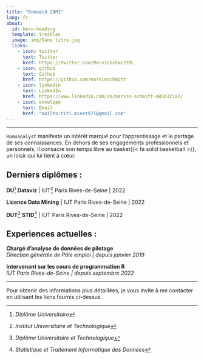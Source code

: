 ```yaml
---
title: "Romuald ZAMI"
lang: fr
about:
  id: hero-heading
  template: trestles
  image: img/Sans titre.jpg
  links:
    - icon: twitter
      text: Twitter
      href: https://twitter.com/MarvinSchmittML
    - icon: github
      text: Github
      href: https://github.com/marvinschmitt
    - icon: linkedin
      text: LinkedIn
      href: https://www.linkedin.com/in/marvin-schmitt-a85b321a2/
    - icon: envelope
      text: Email
      href: "mailto:titi.minet971@gmail.com"
---
```


---------------------------------------------------

:::{#hero-heading}

`Romuanalyst` manifeste un intérêt marqué pour l'apprentissage et le partage de ses connaissances. En dehors de ses engagements professionnels et personnels, il consacre son temps libre au basket{{< fa solid basketball >}}, un loisir qui lui tient à cœur.

## Derniers diplômes :

**DU**[^DU] **Dataviz** | IUT[^IUT] Paris Rives-de-Seine | 2022

[^DU]: *Diplôme Universitaire*
[^IUT]: *Institut Universitaire et Technologique*

**Licence Data Mining** | IUT Paris Rives-de-Seine | 2022

**DUT**[^DUT] **STID**[^STID] | IUT Paris Rives-de-Seine | 2022

[^DUT]: *Diplôme Universitaire et Technologique*
[^STID]: *Statistique et Traitement Informatique des Données*

## Experiences actuelles :

**Chargé d'analyse de données de pilotage** <br> _Direction générale de Pôle emploi | depuis janvier 2019_

**Intervenant sur les cours de programmation R** <br> _IUT Paris Rives-de-Seine | depuis septembre 2022_

:::
---------------------------------------------------
Pour obtenir des informations plus détaillées, je vous invite à me contacter en utilisant les liens fournis ci-dessus. 